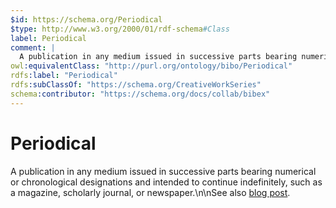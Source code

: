 ```yaml
---
$id: https://schema.org/Periodical
$type: http://www.w3.org/2000/01/rdf-schema#Class
label: Periodical
comment: |
  A publication in any medium issued in successive parts bearing numerical or chronological designations and intended to continue indefinitely, such as a magazine, scholarly journal, or newspaper.\n\nSee also [blog post](http://blog.schema.org/2014/09/schemaorg-support-for-bibliographic_2.html).
owl:equivalentClass: "http://purl.org/ontology/bibo/Periodical"
rdfs:label: "Periodical"
rdfs:subClassOf: "https://schema.org/CreativeWorkSeries"
schema:contributor: "https://schema.org/docs/collab/bibex"
---
```


# Periodical

A publication in any medium issued in successive parts bearing numerical or chronological designations and intended to continue indefinitely, such as a magazine, scholarly journal, or newspaper.\n\nSee also [blog post](http://blog.schema.org/2014/09/schemaorg-support-for-bibliographic_2.html).

